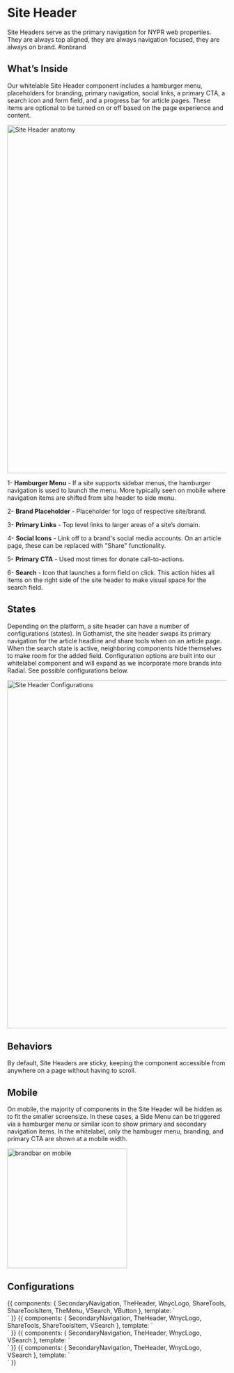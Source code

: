 
<Meta title="Components/Organisms/Site Header" />


# Site Header

Site Headers serve as the primary navigation for NYPR web properties. They are always top aligned, they are always navigation focused, they are always on brand. #onbrand

## What’s Inside

Our whitelable Site Header component includes a hamburger menu, placeholders for branding, primary navigation, social links, a primary CTA, a search icon and form field, and a progress bar for article pages. These items are optional to be turned on or off based on the page experience and content.


<img alt="Site Header anatomy" src="./images/Organisms-BrandBar-Anatomy.png" width="800" />


1- **Hamburger Menu** - If a site supports sidebar menus, the hamburger navigation is used to launch the menu. More typically seen on mobile where navigation items are shifted from site header to side menu.

2- **Brand Placeholder** - Placeholder for logo of respective site/brand.

3- **Primary Links** - Top level links to larger areas of a site’s domain.

4- **Social Icons** - Link off to a brand's social media accounts. On an article page, these can be replaced with "Share" functionality.

5- **Primary CTA** - Used most times for donate call-to-actions.

6- **Search** - Icon that launches a form field on click. This action hides all items on the right side of the site header to make visual space for the search field.



## States

Depending on the platform, a site header can have a number of configurations (states). In Gothamist, the site header swaps its primary navigation for the article headline and share tools when on an article page. When the search state is active, neighboring components hide themselves to make room for the added field. Configuration options are built into our whitelabel component and will expand as we incorporate more brands into Radial. See possible configurations below.

<img alt="Site Header Configurations" src="./images/Organisms-BrandBar-Configurations.png" width="800" />


## Behaviors

By default, Site Headers are sticky, keeping the component accessible from anywhere on a page without having to scroll.



## Mobile

On mobile, the majority of components in the Site Header will be hidden as to fit the smaller screensize. In these cases, a Side Menu can be triggered via a hamburger menu or similar icon to show primary and secondary navigation items. In the whitelabel, only the hambuger menu, branding, and primary CTA are shown at a mobile width.

<img alt="brandbar on mobile" src="./images/Organisms-BrandBar-Mobile.png" width="275" />



## Configurations

<Canvas>
    <Story name="Header Config 1">
        {{
            components: {
                SecondaryNavigation,
                TheHeader,
                WnycLogo,
                ShareTools,
                ShareToolsItem,
                TheMenu,
                VSearch,
                VButton
            },
            template: `
    <div class="sbdocs-large-container sbdocs-container-margin">
    <the-header donate-url="http://www.google.com" class="not-fixed">
      <template v-slot:logo>
        <wnyc-logo />
      </template>
      <template v-slot:navigation>
        <secondary-navigation
          orientation="horizontal"
          :nav-items="[
        {
          url: 'http://www.google.com',
          text: 'Secondary Link 1',
        },
        {
          url: 'http://www.google.com',
          text: 'Secondary Link 2',
        },
        {
          url: 'http://www.google.com',
          text: 'Secondary Link 3',
        }
      ]"
        />
      </template>
      <template v-slot:social>
      <share-tools>
        <share-tools-item service="facebook" username="WNYC" />
        <share-tools-item service="twitter" username="WNYC" />
        <share-tools-item service="instagram" username="WNYC" />
        <share-tools-item service="youtube" username="UCbysmY4hyViQAAYEzOR-uCQ" />
      </share-tools>
      </template>
      <template v-slot:search>
          <v-search
          show-search-icon
          show-close-icon
          closed-on-load
          action="http://www.google.com"
          placeholder="A custom placeholder..."
          transition="slide-left"
          donateUrl="http://www.bing.com"
          />
      </template>
      <template v-slot:menu>
        <the-menu
                  class="not-fixed"
                  :primaryNav="[
                    {
                      url: 'http://www.google.com',
                      text: 'Primary Link 1',
                    },
                    {
                      url: 'http://www.google.com',
                      text: 'Primary Link 2',
                    },
                    {
                      url: 'http://www.google.com',
                      text: 'Primary Link 3',
                    }
                  ]"
                  :secondaryNav="[
                    {
                      url: 'http://www.google.com',
                      text: 'Secondary Link 1',
                    },
                    {
                      url: 'http://www.google.com',
                      text: 'Secondary Link 2',
                    },
                    {
                      url: 'http://www.google.com',
                      text: 'Secondary Link 3',
                    }
                  ]"
                >
                <template v-slot:logo>
                  <wnyc-logo />
                </template>
                <template v-slot:button>
                  <v-button
                    href="http://www.google.com"
                    label="Primary Button"
                  />
                </template>
                <template v-slot:component>
                  <p class="u-align--center"><em>slot for component</em></p>
                </template>
                <template v-slot:search>
                  <v-search
                  action="http://www.google.com"
                  placeholder="Search"
                  transition="slide-left"
                  />
                </template>
                <template v-slot:social>
                  <share-tools label="Connect">
                    <share-tools-item
                      service="facebook"
                      username="WNYC"
                    />
                    <share-tools-item
                      service="twitter"
                      username="WNYC"
                    />
                    <share-tools-item
                      service="instagram"
                      username="WNYC"
                    />
                    <share-tools-item
                      service="youtube"
                      username="UCbysmY4hyViQAAYEzOR-uCQ"
                    />
                  </share-tools>
                </template>
                    </the-menu>
      </template>
    </the-header>
    </div>
  `
        }}
    </Story>
</Canvas>

<Canvas>
    <Story name="Header Config 2">
        {{
            components: {
                SecondaryNavigation,
                TheHeader,
                WnycLogo,
                ShareTools,
                ShareToolsItem,
                VSearch
            },
            template: `
    <div class="sbdocs-large-container sbdocs-container-margin">
    <the-header class="not-fixed show-title" title="Headline With Lots of Text Can Sit Here" donate-url="http://www.google.com">
      <template v-slot:logo>
        <wnyc-logo />
      </template>
      <template v-slot:navigation>
    </template>
    <template v-slot:social>
      <share-tools>
        <share-tools-item service="facebook" username="WNYC" />
        <share-tools-item service="twitter" username="WNYC" />
        <share-tools-item service="instagram" username="WNYC" />
        <share-tools-item service="youtube" username="UCbysmY4hyViQAAYEzOR-uCQ" />
      </share-tools>
      </template>
      <template v-slot:search>
          <v-search
          show-search-icon
          show-close-icon
          closed-on-load
          action="http://www.google.com"
          donateUrl="http://www.bing.com"
          placeholder="Search"
          transition="slide-left"
          />
      </template>
    </the-header>
    </div>
  `
        }}
    </Story>
</Canvas>

<Canvas>
    <Story name="Header Config 3">
        {{
            components: {
                SecondaryNavigation,
                TheHeader,
                WnycLogo,
                VSearch
            },
            template: `
    <div class="sbdocs-large-container sbdocs-container-margin">
    <the-header class="not-fixed" donate-url="http://www.google.com">
      <template v-slot:logo>
        <wnyc-logo />
      </template>
      <template v-slot:navigation>
        <secondary-navigation
          orientation="horizontal"
          :nav-items="[
        {
          url: 'http://www.google.com',
          text: 'Secondary Link 1',
        },
        {
          url: 'http://www.google.com',
          text: 'Secondary Link 2',
        },
        {
          url: 'http://www.google.com',
          text: 'Secondary Link 3',
        }
      ]"
        />
      </template>
      <template v-slot:search>
          <v-search
          show-search-icon
          show-close-icon
          closed-on-load
          action="http://www.google.com"
          placeholder="A custom placeholder..."
          transition="slide-left"
          donateUrl="http://www.bing.com"
          />
      </template>
    </the-header>
    </div>
  `
        }}
    </Story>
</Canvas>

<Canvas>
    <Story name="Header Config 4">
        {{
            components: {
                SecondaryNavigation,
                TheHeader,
                WnycLogo,
                VSearch
            },
            template: `
    <div class="sbdocs-large-container sbdocs-container-margin">
    <the-header class="not-fixed" donate-url="http://www.google.com">
      <template v-slot:logo>
        <wnyc-logo />
      </template>
      <template v-slot:search>
          <v-search
          show-search-icon
          show-close-icon
          closed-on-load
          action="http://www.google.com"
          placeholder="A custom placeholder..."
          transition="slide-left"
          donateUrl="http://www.bing.com"
          />
      </template>
    </the-header>
    </div>
  `
        }}
    </Story>
</Canvas>
